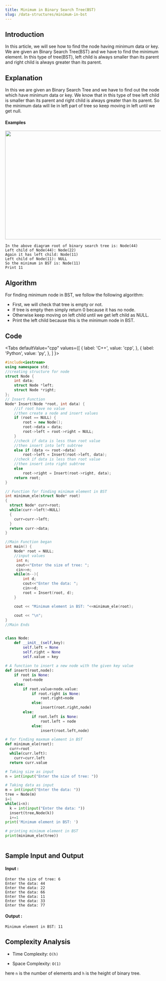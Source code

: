 ```yaml
---
title: Minimum in Binary Search Tree(BST)
slug: /data-structures/minimum-in-bst
---
```


## Introduction

In this article, we will see how to find the node having minimum data or key. We are given an Binary Search Tree(BST) and we have to find the minimum element. In this type of tree(BST), left child is always smaller than its parent and right child is always greater than its parent.

## Explanation 

In this we are given an Binary Search Tree and we have to find out the node which have minimum data or key. We know that in this type of tree left child is smaller than its parent and right child is always greater than its parent. So the minimum data will lie in left part of tree so keep moving in left until we get null.

#### Examples

<img src="https://i.imgur.com/vjoI6QE.jpg?1" width="600" height="350"/>

```
In the above diagram root of binary search tree is: Node(44)
Left child of Node(44): Node(22)
Again it has left child: Node(11)
Left child of Node(11): NULL
So the minimum in BST is: Node(11)
Print 11

```
## Algorithm

For finding minimum node in BST, we follow the following algorithm:

* First, we will check that tree is empty or not.
* If tree is empty then simply return 0 because it has no node.
* Otherwise keep moving on left child until we get left child as NULL.
* Print the left child because this is the minimum node in BST.

## Code


<Tabs
  defaultValue="cpp"
  values={[
    { label: 'C++', value: 'cpp', },
    { label: 'Python', value: 'py', },
  ]
}>
<TabItem value="cpp">

```cpp
#include<iostream>
using namespace std;
//creating structure for node
struct Node {
    int data;
    struct Node *left;
    struct Node *right;
};
// Insert Function
Node* Insert(Node *root, int data) {
    //if root have no value
    //then create a node and insert values
    if (root == NULL) {
        root = new Node();
        root->data = data;
        root->left = root->right = NULL;
    }
    //check if data is less than root value
    //then insert into left subtree
    else if (data <= root->data)
        root->left = Insert(root->left, data);
    //check if data is less than root value
    //then insert into right subtree
    else
        root->right = Insert(root->right, data);
    return root;
}

// Function for finding minimum element in BST
int minimum_ele(struct Node* root)
{
  struct Node* curr=root;
  while(curr->left!=NULL)
  {
    curr=curr->left;
  }
  return curr->data;
}

//Main Function began
int main() {
    Node* root = NULL;
    //input values
     int n;
     cout<<"Enter the size of tree: ";
     cin>>n;
    while(n--){
        int d;
        cout<<"Enter the data: ";
        cin>>d;
        root = Insert(root, d);
    }

    cout << "Minimum element in BST: "<<minimum_ele(root);
    
    cout << "\n";
}
//Main Ends

```
</TabItem>

<TabItem value="py">

```python   

class Node:
	def __init__(self,key):
		self.left = None
		self.right = None
		self.value = key
 
# A function to insert a new node with the given key value
def insert(root,node):
	if root is None:
		root=node
	else:
		if root.value<node.value:
			if root.right is None:
				root.right=node
			else:
				insert(root.right,node)
		else:
			if root.left is None:
				root.left = node
			else:
				insert(root.left,node)

# for finding maxmum element in BST
def minimum_ele(root):
  curr=root
  while(curr.left):
    curr=curr.left
  return curr.value

# Taking size as input
n = int(input("Enter the size of tree: "))

# Taking data as input
m = int(input("Enter the data: "))
tree = Node(m)
i=1
while(i<n):
  k = int(input("Enter the data: "))
  insert(tree,Node(k))
  i+=1
print('Minimum element in BST: ')

# printing minimum element in BST
print(minimum_ele(tree))
     
```
</TabItem>
</Tabs>

## Sample Input and Output

#### Input :

```
Enter the size of tree: 6
Enter the data: 44
Enter the data: 22
Enter the data: 66
Enter the data: 11
Enter the data: 33
Enter the data: 77

```

#### Output :

```
Minimum element in BST: 11
```

## Complexity Analysis
 
- Time Complexity: `O(h)`

- Space Complexity: `O(1)`

here `n` is the number of elements and `h` is the height of binary tree.
